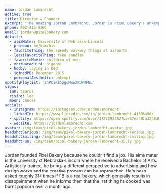 ```yaml
---
name: Jordan Lambrecht
active: true
title: Director & Founder
excerpt: "The amazing Jordan Lambrecht. Jordan is Pixel Bakery's unkempt Director & Founder, and he really hates fake candles."
phone: 402-413-8366
email: jordan@pixelbakery.com
details:
  - almaMater: University of Nebraska-Lincoln
  - pronoun: he/him/his
  - favoriteThing: the speedy walkway things at airports
  - leastFavoriteThing: fake candles
  - favoriteMovie: children of men
  - mostHatedBird: pigeons
  - hobby: laying in bed
  - joinedPB: December 2015
  - personalAesthetic: unkempt
spotifyPlaylist: '2hPCiKE5pgqMww2KUBWFNL'
signs:
  sun: taurus
  rising: leo
  moon: cancer
socials:
  - instagram: https://instagram.com/jordanlambrecht
  - linkedIn: https://www.linkedin.com/in/jordan-lambrecht-41393a80/
  - spotify: https://open.spotify.com/user/1237293482?si=87ea482a32484038
  - website: https://jordanlambrecht.com
avatar: /img/team/pixel-bakery-jordan-lambrecht-avatar.jpg
headshotSerious: /img/team/pixel-bakery-jordan-lambrecht-serious.jpg
headshotSmiling: /img/team/pixel-bakery-jordan-lambrecht-smiling.jpg
headshotFun: /img/team/pixel-bakery-jordan-lambrecht-silly.jpg
---
```


Jordan founded Pixel Bakery because he couldn't find a job. His alma mater is the University of Nebraska-Lincoln where he received a Bachelor of Arts. Artistically trained, he brings a different perspective to advertising and how design works and the creative process can be approached. He's been asked roughly 314 times if PB is a real bakery, which generally results in disappointment when he informs them that the last thing he cooked was burnt popcorn over a month ago.
